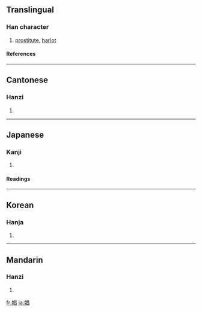 ==Translingual==
===Han character===
{{Han char|rn=38|rad=女|as=08|sn=11|four=4646<sub>0</sub>|canj=女日日 (VAA)}}
# [[prostitute]], [[harlot]]
====References====
{{Han ref|kx=0263.400|dkj=06376|dj=0530.270|hdz=21057.150|uh=5A3C|ud=23100|bh=B140|bd=45376}}
----
==Cantonese==
===Hanzi===
{{yue-hanzi|jyut=|y=[[cheung1]]}}
# {{defn|Cantonese}}
----
==Japanese==
===Kanji===
{{ja-kanji|grade=|rs=女08}}
# {{defn|Japanese}} 
====Readings====
{{ja-readings|on=[[しょう]] (shō)|kun=[[あそびめ]] (asobime)}}
----
==Korean==
===Hanja===
{{ko-hanja|hangeul=창|rv=chang|mr=ch'ang}}
# {{defn|Korean}}
----
==Mandarin==
===Hanzi===
{{cmn-hanzi|pin=[[chāng]] ([[chang1]])|wg=[[ch'ang]]<sup>1</sup>}}
# {{defn|Mandarin}}

[[fr:娼]]
[[ja:娼]]